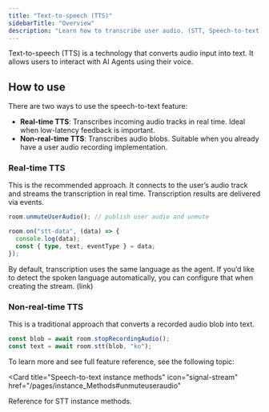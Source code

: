 ```yaml
---
title: "Text-to-speech (TTS)"
sidebarTitle: "Overview"
description: "Learn how to transcribe user audio. (STT, Speech-to-text)"
---
```


Text-to-speech (TTS) is a technology that converts audio input into text. It allows users to interact with AI Agents using their voice.

## How to use

There are two ways to use the speech-to-text feature:

- **Real-time TTS**: Transcribes incoming audio tracks in real time. Ideal when low-latency feedback is important.
- **Non-real-time TTS**: Transcribes audio blobs. Suitable when you already have a user audio recording implementation.

### Real-time TTS

This is the recommended approach. It connects to the user’s audio track and streams the transcription in real time. Transcription results are delivered via events.

```typescript
room.unmuteUserAudio(); // publish user audio and unmute

room.on("stt-data", (data) => {
  console.log(data);
  const { type, text, eventType } = data;
});
```
By default, transcription uses the same language as the agent.
If you’d like to detect the spoken language automatically, you can configure that when creating the stream. (link)


### Non-real-time TTS

This is a traditional approach that converts a recorded audio blob into text.

```typescript
const blob = await room.stopRecordingAudio();
const text = await room.stt(blob, "ko");
```

To learn more and see full feature reference, see the following topic:

<Card
  title="Speech-to-text instance methods"
  icon="signal-stream"
  href="/pages/instance_Methods#unmuteuseraudio"
>
  Reference for STT instance methods.
</Card>